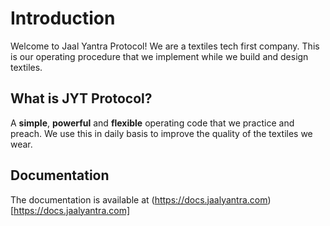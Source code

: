 # Introduction

Welcome to Jaal Yantra Protocol! We are a textiles tech first company. This is our operating procedure that we implement while we build and design textiles.

## What is JYT Protocol?

A **simple**, **powerful** and **flexible** operating code that we practice and preach. We use this in daily basis to improve the quality of the textiles we wear.

## Documentation

The documentation is available at (https://docs.jaalyantra.com)[https://docs.jaalyantra.com]
